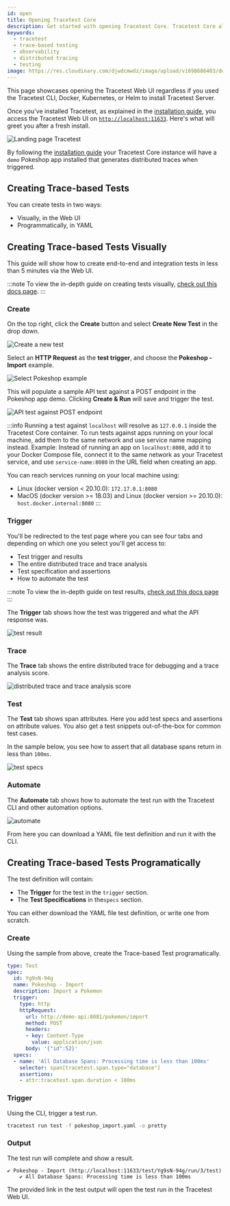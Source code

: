 ```yaml
---
id: open
title: Opening Tracetest Core
description: Get started with opening Tracetest Core. Tracetest Core allows you to quickly build integration and end-to-end tests, powered by your OpenTelemetry traces. Learn how to get started with creating tests once you open Tracetest.
keywords:
  - tracetest
  - trace-based testing
  - observability
  - distributed tracing
  - testing
image: https://res.cloudinary.com/djwdcmwdz/image/upload/v1698686403/docs/Blog_Thumbnail_14_rsvkmo.jpg
---
```


This page showcases opening the Tracetest Web UI regardless if you used the Tracetest CLI, Docker, Kubernetes, or Helm to install Tracetest Server.

Once you've installed Tracetest, as explained in the [installation guide](./installation.mdx), you access the Tracetest Web UI on [`http://localhost:11633`](http://localhost:11633). Here's what will greet you after a fresh install.

![Landing page Tracetest](https://res.cloudinary.com/djwdcmwdz/image/upload/v1688474565/docs/screely-1688474539641_kbhvvc.png)

By following the [installation guide](./installation.mdx) your Tracetest Core instance will have a `demo` Pokeshop app installed that generates distributed traces when triggered.

## Creating Trace-based Tests

You can create tests in two ways:

- Visually, in the Web UI
- Programmatically, in YAML

## Creating Trace-based Tests Visually

This guide will show how to create end-to-end and integration tests in less than 5 minutes via the Web UI.

:::note
To view the in-depth guide on creating tests visually, [check out this docs page](../../web-ui/creating-tests.md).
:::

### Create

On the top right, click the **Create** button and select **Create New Test** in the drop down.

![Create a new test](https://res.cloudinary.com/djwdcmwdz/image/upload/v1688475179/docs/screely-1688475174365_ckq3cn.png)

Select an **HTTP Request** as the **test trigger**, and choose the **Pokeshop - Import** example.

![Select Pokeshop example](https://res.cloudinary.com/djwdcmwdz/image/upload/v1688475514/docs/screely-1688475510090_r6hqmx.png)

This will populate a sample API test against a POST endpoint in the Pokeshop app demo. Clicking **Create & Run** will save and trigger the test.

![API test against POST endpoint](https://res.cloudinary.com/djwdcmwdz/image/upload/v1688475680/docs/screely-1688475676524_vvtxsu.png)

:::info
Running a test against `localhost` will resolve as `127.0.0.1` inside the Tracetest Core container. To run tests against apps running on your local machine, add them to the same network and use service name mapping instead. Example: Instead of running an app on `localhost:8080`, add it to your Docker Compose file, connect it to the same network as your Tracetest service, and use `service-name:8080` in the URL field when creating an app.

You can reach services running on your local machine using:

- Linux (docker version < 20.10.0): `172.17.0.1:8080`
- MacOS (docker version >= 18.03) and Linux (docker version >= 20.10.0): `host.docker.internal:8080`
:::

### Trigger

You'll be redirected to the test page where you can see four tabs and depending on which one you select you'll get access to:

- Test trigger and results
- The entire distributed trace and trace analysis
- Test specification and assertions
- How to automate the test

:::note
To view the in-depth guide on test results, [check out this docs page](../../web-ui/test-results)
:::

The **Trigger** tab shows how the test was triggered and what the API response was.

![test result](https://res.cloudinary.com/djwdcmwdz/image/upload/v1688476389/docs/screely-1688476384678_edcsgx.png)

### Trace

The **Trace** tab shows the entire distributed trace for debugging and a trace analysis score.

![distributed trace and trace analysis score](https://res.cloudinary.com/djwdcmwdz/image/upload/v1688476460/docs/screely-1688476455986_q24aa2.png)

### Test

The **Test** tab shows span attributes. Here you add test specs and assertions on attribute values. You also get a test snippets out-of-the-box for common test cases.

In the sample below, you see how to assert that all database spans return in less than `100ms`.

![test specs](https://res.cloudinary.com/djwdcmwdz/image/upload/v1688476657/docs/screely-1688476653521_omxe4r.png)

### Automate

The **Automate** tab shows how to automate the test run with the Tracetest CLI and other automation options.

![automate](https://res.cloudinary.com/djwdcmwdz/image/upload/v1688564019/docs/screely-1688564011617_n5pizv.png)

From here you can download a YAML file test definition and run it with the CLI.

## Creating Trace-based Tests Programatically

The test definition will contain:

- The **Trigger** for the test in the `trigger` section.
- The **Test Specifications** in the`specs` section.

You can either download the YAML file test definition, or write one from scratch.

### Create

Using the sample from above, create the Trace-based Test programatically.

```yaml title="pokeshop_import.yaml"
type: Test
spec:
  id: Yg9sN-94g
  name: Pokeshop - Import
  description: Import a Pokemon
  trigger:
    type: http
    httpRequest:
      url: http://demo-api:8081/pokemon/import
      method: POST
      headers:
      - key: Content-Type
        value: application/json
      body: '{"id":52}'
  specs:
  - name: 'All Database Spans: Processing time is less than 100ms'
    selector: span[tracetest.span.type="database"]
    assertions:
    - attr:tracetest.span.duration < 100ms
```

### Trigger

Using the CLI, trigger a test run.

```bash title="Terminal"
tracetest run test -f pokeshop_import.yaml -o pretty
```

### Output

The test run will complete and show a result.

```text title="Output"
✔ Pokeshop - Import (http://localhost:11633/test/Yg9sN-94g/run/3/test)
	✔ All Database Spans: Processing time is less than 100ms
```

The provided link in the test output will open the test run in the Tracetest Web UI.
